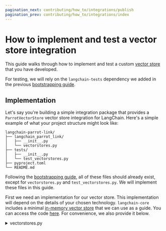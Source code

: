```yaml
---
pagination_next: contributing/how_to/integrations/publish
pagination_prev: contributing/how_to/integrations/index
---
```

# How to implement and test a vector store integration

This guide walks through how to implement and test a custom [vector store](/docs/concepts/vectorstores) that you have developed.

For testing, we will rely on the `langchain-tests` dependency we added in the previous [bootstrapping guide](/docs/contributing/how_to/integrations/package).

## Implementation

Let's say you're building a simple integration package that provides a `ParrotVectorStore`
vector store integration for LangChain. Here's a simple example of what your project
structure might look like:

```plaintext
langchain-parrot-link/
├── langchain_parrot_link/
│   ├── __init__.py
│   └── vectorstores.py
├── tests/
│   ├── __init__.py
│   └── test_vectorstores.py
├── pyproject.toml
└── README.md
```

Following the [bootstrapping guide](/docs/contributing/how_to/integrations/package),
all of these files should already exist, except for
`vectorstores.py` and `test_vectorstores.py`. We will implement these files in this guide.

First we need an implementation for our vector store. This implementation will depend
on the details of your chosen technology. `langchain-core` includes a minimal
[in-memory vector store](https://python.langchain.com/api_reference/core/vectorstores/langchain_core.vectorstores.in_memory.InMemoryVectorStore.html)
that we can use as a guide. You can access the code [here](https://github.com/langchain-ai/langchain/blob/master/libs/core/langchain_core/vectorstores/in_memory.py).
For convenience, we also provide it below.

<details>
    <summary>vectorstores.py</summary>
```python title="langchain_parrot_link/vectorstores.py"
from __future__ import annotations

import json
import uuid
from collections.abc import Iterator, Sequence
from pathlib import Path
from typing import Any, Callable, Optional

from langchain_core.documents import Document
from langchain_core.embeddings import Embeddings
from langchain_core.load import dumpd, load
from langchain_core.vectorstores import VectorStore
from langchain_core.vectorstores.utils import _cosine_similarity as cosine_similarity
from langchain_core.vectorstores.utils import maximal_marginal_relevance


class InMemoryVectorStore(VectorStore):
    """In-memory vector store implementation.

    Uses a dictionary, and computes cosine similarity for search using numpy.
    """

    def __init__(self, embedding: Embeddings) -> None:
        """Initialize with the given embedding function.

        Args:
            embedding: embedding function to use.
        """
        self.store: dict[str, dict[str, Any]] = {}
        self.embedding = embedding

    @property
    def embeddings(self) -> Embeddings:
        return self.embedding

    def delete(self, ids: Optional[Sequence[str]] = None, **kwargs: Any) -> None:
        if ids:
            for _id in ids:
                self.store.pop(_id, None)

    async def adelete(self, ids: Optional[Sequence[str]] = None, **kwargs: Any) -> None:
        self.delete(ids)

    def add_documents(
        self,
        documents: list[Document],
        ids: Optional[list[str]] = None,
        **kwargs: Any,
    ) -> list[str]:
        """Add documents to the store."""
        texts = [doc.page_content for doc in documents]
        vectors = self.embedding.embed_documents(texts)

        if ids and len(ids) != len(texts):
            msg = (
                f"ids must be the same length as texts. "
                f"Got {len(ids)} ids and {len(texts)} texts."
            )
            raise ValueError(msg)

        id_iterator: Iterator[Optional[str]] = (
            iter(ids) if ids else iter(doc.id for doc in documents)
        )

        ids_ = []

        for doc, vector in zip(documents, vectors):
            doc_id = next(id_iterator)
            doc_id_ = doc_id if doc_id else str(uuid.uuid4())
            ids_.append(doc_id_)
            self.store[doc_id_] = {
                "id": doc_id_,
                "vector": vector,
                "text": doc.page_content,
                "metadata": doc.metadata,
            }

        return ids_

    async def aadd_documents(
        self, documents: list[Document], ids: Optional[list[str]] = None, **kwargs: Any
    ) -> list[str]:
        """Add documents to the store."""
        texts = [doc.page_content for doc in documents]
        vectors = await self.embedding.aembed_documents(texts)

        if ids and len(ids) != len(texts):
            msg = (
                f"ids must be the same length as texts. "
                f"Got {len(ids)} ids and {len(texts)} texts."
            )
            raise ValueError(msg)

        id_iterator: Iterator[Optional[str]] = (
            iter(ids) if ids else iter(doc.id for doc in documents)
        )
        ids_: list[str] = []

        for doc, vector in zip(documents, vectors):
            doc_id = next(id_iterator)
            doc_id_ = doc_id if doc_id else str(uuid.uuid4())
            ids_.append(doc_id_)
            self.store[doc_id_] = {
                "id": doc_id_,
                "vector": vector,
                "text": doc.page_content,
                "metadata": doc.metadata,
            }

        return ids_

    def get_by_ids(self, ids: Sequence[str], /) -> list[Document]:
        """Get documents by their ids.

        Args:
            ids: The ids of the documents to get.

        Returns:
            A list of Document objects.
        """
        documents = []

        for doc_id in ids:
            doc = self.store.get(doc_id)
            if doc:
                documents.append(
                    Document(
                        id=doc["id"],
                        page_content=doc["text"],
                        metadata=doc["metadata"],
                    )
                )
        return documents

    async def aget_by_ids(self, ids: Sequence[str], /) -> list[Document]:
        """Async get documents by their ids.

        Args:
            ids: The ids of the documents to get.

        Returns:
            A list of Document objects.
        """
        return self.get_by_ids(ids)

    def _similarity_search_with_score_by_vector(
        self,
        embedding: list[float],
        k: int = 4,
        filter: Optional[Callable[[Document], bool]] = None,
        **kwargs: Any,
    ) -> list[tuple[Document, float, list[float]]]:
        # get all docs with fixed order in list
        docs = list(self.store.values())

        if filter is not None:
            docs = [
                doc
                for doc in docs
                if filter(Document(page_content=doc["text"], metadata=doc["metadata"]))
            ]

        if not docs:
            return []

        similarity = cosine_similarity([embedding], [doc["vector"] for doc in docs])[0]

        # get the indices ordered by similarity score
        top_k_idx = similarity.argsort()[::-1][:k]

        return [
            (
                Document(
                    id=doc_dict["id"],
                    page_content=doc_dict["text"],
                    metadata=doc_dict["metadata"],
                ),
                float(similarity[idx].item()),
                doc_dict["vector"],
            )
            for idx in top_k_idx
            # Assign using walrus operator to avoid multiple lookups
            if (doc_dict := docs[idx])
        ]

    def similarity_search_with_score_by_vector(
        self,
        embedding: list[float],
        k: int = 4,
        filter: Optional[Callable[[Document], bool]] = None,
        **kwargs: Any,
    ) -> list[tuple[Document, float]]:
        return [
            (doc, similarity)
            for doc, similarity, _ in self._similarity_search_with_score_by_vector(
                embedding=embedding, k=k, filter=filter, **kwargs
            )
        ]

    def similarity_search_with_score(
        self,
        query: str,
        k: int = 4,
        **kwargs: Any,
    ) -> list[tuple[Document, float]]:
        embedding = self.embedding.embed_query(query)
        docs = self.similarity_search_with_score_by_vector(
            embedding,
            k,
            **kwargs,
        )
        return docs

    async def asimilarity_search_with_score(
        self, query: str, k: int = 4, **kwargs: Any
    ) -> list[tuple[Document, float]]:
        embedding = await self.embedding.aembed_query(query)
        docs = self.similarity_search_with_score_by_vector(
            embedding,
            k,
            **kwargs,
        )
        return docs

    def similarity_search_by_vector(
        self,
        embedding: list[float],
        k: int = 4,
        **kwargs: Any,
    ) -> list[Document]:
        docs_and_scores = self.similarity_search_with_score_by_vector(
            embedding,
            k,
            **kwargs,
        )
        return [doc for doc, _ in docs_and_scores]

    async def asimilarity_search_by_vector(
        self, embedding: list[float], k: int = 4, **kwargs: Any
    ) -> list[Document]:
        return self.similarity_search_by_vector(embedding, k, **kwargs)

    def similarity_search(
        self, query: str, k: int = 4, **kwargs: Any
    ) -> list[Document]:
        return [doc for doc, _ in self.similarity_search_with_score(query, k, **kwargs)]

    async def asimilarity_search(
        self, query: str, k: int = 4, **kwargs: Any
    ) -> list[Document]:
        return [
            doc
            for doc, _ in await self.asimilarity_search_with_score(query, k, **kwargs)
        ]

    def max_marginal_relevance_search_by_vector(
        self,
        embedding: list[float],
        k: int = 4,
        fetch_k: int = 20,
        lambda_mult: float = 0.5,
        **kwargs: Any,
    ) -> list[Document]:
        prefetch_hits = self._similarity_search_with_score_by_vector(
            embedding=embedding,
            k=fetch_k,
            **kwargs,
        )

        try:
            import numpy as np
        except ImportError as e:
            msg = (
                "numpy must be installed to use max_marginal_relevance_search "
                "pip install numpy"
            )
            raise ImportError(msg) from e

        mmr_chosen_indices = maximal_marginal_relevance(
            np.array(embedding, dtype=np.float32),
            [vector for _, _, vector in prefetch_hits],
            k=k,
            lambda_mult=lambda_mult,
        )
        return [prefetch_hits[idx][0] for idx in mmr_chosen_indices]

    def max_marginal_relevance_search(
        self,
        query: str,
        k: int = 4,
        fetch_k: int = 20,
        lambda_mult: float = 0.5,
        **kwargs: Any,
    ) -> list[Document]:
        embedding_vector = self.embedding.embed_query(query)
        return self.max_marginal_relevance_search_by_vector(
            embedding_vector,
            k,
            fetch_k,
            lambda_mult=lambda_mult,
            **kwargs,
        )

    async def amax_marginal_relevance_search(
        self,
        query: str,
        k: int = 4,
        fetch_k: int = 20,
        lambda_mult: float = 0.5,
        **kwargs: Any,
    ) -> list[Document]:
        embedding_vector = await self.embedding.aembed_query(query)
        return self.max_marginal_relevance_search_by_vector(
            embedding_vector,
            k,
            fetch_k,
            lambda_mult=lambda_mult,
            **kwargs,
        )

    @classmethod
    def from_texts(
        cls,
        texts: list[str],
        embedding: Embeddings,
        metadatas: Optional[list[dict]] = None,
        **kwargs: Any,
    ) -> InMemoryVectorStore:
        store = cls(
            embedding=embedding,
        )
        store.add_texts(texts=texts, metadatas=metadatas, **kwargs)
        return store

    @classmethod
    async def afrom_texts(
        cls,
        texts: list[str],
        embedding: Embeddings,
        metadatas: Optional[list[dict]] = None,
        **kwargs: Any,
    ) -> InMemoryVectorStore:
        store = cls(
            embedding=embedding,
        )
        await store.aadd_texts(texts=texts, metadatas=metadatas, **kwargs)
        return store

    @classmethod
    def load(
        cls, path: str, embedding: Embeddings, **kwargs: Any
    ) -> InMemoryVectorStore:
        """Load a vector store from a file.

        Args:
            path: The path to load the vector store from.
            embedding: The embedding to use.
            kwargs: Additional arguments to pass to the constructor.

        Returns:
            A VectorStore object.
        """
        _path: Path = Path(path)
        with _path.open("r") as f:
            store = load(json.load(f))
        vectorstore = cls(embedding=embedding, **kwargs)
        vectorstore.store = store
        return vectorstore

    def dump(self, path: str) -> None:
        """Dump the vector store to a file.

        Args:
            path: The path to dump the vector store to.
        """
        _path: Path = Path(path)
        _path.parent.mkdir(exist_ok=True, parents=True)
        with _path.open("w") as f:
            json.dump(dumpd(self.store), f, indent=2)

```
</details>

All vector stores must inherit from the [VectorStore](https://python.langchain.com/api_reference/core/vectorstores/langchain_core.vectorstores.base.VectorStore.html)
base class. This interface consists of methods for writing, deleting and searching
for documents in the vector store.

`VectorStore` supports a variety of synchronous and asynchronous search types (e.g., 
nearest-neighbor or maximum marginal relevance), as well as interfaces for adding
documents to the store. See the [API Reference](https://python.langchain.com/api_reference/core/vectorstores/langchain_core.vectorstores.base.VectorStore.html)
for all supported methods. The required methods are tabulated below:

| Method/Property                           | Description                                                 | Required/Optional |
|-------------------------------------------|-------------------------------------------------------------|-------------------|
| `add_documents`                           | Add documents to the vector store.                          | Required          |
| `delete`                                  | Delete selected documents from vector store (by IDs)        | Required          |
| `get_by_ids`                              | Get selected documents from vector store (by IDs)           | Required          |
| `similarity_search                        | Get documents most similar to a query.                      | Required          |
| `embeddings` (property)                   | Embeddings object for vector store.                         | Required          |
| `from_texts`                              | Instantiate vector store via adding texts.                  | Required          |
| `similarity_search_with_score`            | Similarity search, returning score.                         | Optional          |
| `asimilarity_search_with_score`           | Async variant of `similarity_search_with_score`.            | Optional          |
| `similarity_search_by_vector`             | Similarity search from an embedding vector.                 | Optional          |
| `asimilarity_search_by_vector`            | Async variant of `similarity_search_by_vector`.             | Optional          |
| `max_marginal_relevance_search`           | Maximum marginal relevance search.                          | Optional          |
| `amax_marginal_relevance_search`          | Async variant of `max_marginal_relevance_search`.           | Optional          |
| `max_marginal_relevance_search_by_vector` | Maximum marginal relevance search from an embedding vector. | Optional          |
| `amax_marginal_relevance_search`          | Async variant of `max_marginal_relevance_search_by_vector`. | Optional          |
| `add_texts`                               | Add documents to vector store via iterable of strings       | Optional          |
| `aadd_texts`                              | Async variant of `add_texts`.                               | Optional          |
| `aadd_documents`                          | Async variant of `add_documents`.                           | Optional          |
| `adelete`                                 | Async variant of `delete`.                                  | Optional          |
| `aget_by_ids`                             | Async variant of `get_by_ids`.                              | Optional          |
| `from_documents`                          | Instantiate vector store via adding Documents.              | Optional          |

Note that `InMemoryVectorStore` implements some of the optional search types, as well
as convenience methods for loading and dumping the object to a file, but this is not
necessary for all implementations.

:::tip

The in-memory vector store is tested against the standard tests in the LangChain
Github repository. You can always use this as a starting point.

- [Model implementation](https://github.com/langchain-ai/langchain/blob/master/libs/core/langchain_core/vectorstores/in_memory.py)
- [Tests](https://github.com/langchain-ai/langchain/blob/master/libs/standard-tests/tests/unit_tests/test_in_memory_vectorstore.py)

:::

## Testing

To implement our test files, we will subclass test classes from the `langchain_tests`
package. These test classes contain the tests that will be run. We will just need to
configure what vector store implementation is tested.

### Setup

First we need to install certain dependencies. These include:

- `pytest`: For running tests
- `pytest-socket`: For running unit tests
- `pytest-asyncio`: For testing async functionality
- `langchain-tests`: For importing standard tests
- `langchain-core`: This should already be installed, but is needed to define our integration.

If you followed the previous [bootstrapping guide](/docs/contributing/how_to/integrations/package/),
these should already be installed.

### Add and configure standard tests
There are two namespaces in the langchain-tests package:

- [Unit tests](../../../concepts/testing.mdx#unit-tests) (`langchain_tests.unit_tests`): designed to be used to test the component in isolation and without access to external services
- [Integration tests](../../../concepts/testing.mdx#integration-tests) (`langchain_tests.integration_tests`): designed to be used to test the component with access to external services (in particular, the external service that the component is designed to interact with).

Both types of tests are implemented as [pytest class-based test suites](https://docs.pytest.org/en/7.1.x/getting-started.html#group-multiple-tests-in-a-class).

By subclassing the base classes for each type of standard test (see below), you get
all of the standard tests for that type, and you can override the properties that the
test suite uses to configure the tests.

Here's how you would configure the standard tests for a typical vector store (using
`ParrotVectorStore` as a placeholder):

```python
# title="tests/integration_tests/test_vectorstores.py"

from typing import AsyncGenerator, Generator

import pytest
from langchain_core.vectorstores import VectorStore
from langchain_parrot_link.vectorstores import ParrotVectorStore
from langchain_standard_tests.integration_tests.vectorstores import (
    AsyncReadWriteTestSuite,
    ReadWriteTestSuite,
)


class TestSync(ReadWriteTestSuite):
    @pytest.fixture()
    def vectorstore(self) -> Generator[VectorStore, None, None]:  # type: ignore
        """Get an empty vectorstore for unit tests."""
        store = ParrotVectorStore()
        # note: store should be EMPTY at this point
        # if you need to delete data, you may do so here
        try:
            yield store
        finally:
            # cleanup operations, or deleting data
            pass


class TestAsync(AsyncReadWriteTestSuite):
    @pytest.fixture()
    async def vectorstore(self) -> AsyncGenerator[VectorStore, None]:  # type: ignore
        """Get an empty vectorstore for unit tests."""
        store = ParrotVectorStore()
        # note: store should be EMPTY at this point
        # if you need to delete data, you may do so here
        try:
            yield store
        finally:
            # cleanup operations, or deleting data
            pass
```

There are separate suites for testing synchronous and asynchronous methods.
Configuring the tests consists of implementing pytest fixtures for setting up an
empty vector store and tearing down the vector store after the test run ends.

For example, below is the `ReadWriteTestSuite` for the [Chroma](https://python.langchain.com/docs/integrations/vectorstores/chroma/)
integration:

```python
from typing import Generator

import pytest
from langchain_core.vectorstores import VectorStore
from langchain_tests.integration_tests.vectorstores import ReadWriteTestSuite

from langchain_chroma import Chroma


class TestSync(ReadWriteTestSuite):
    @pytest.fixture()
    def vectorstore(self) -> Generator[VectorStore, None, None]:  # type: ignore
        """Get an empty vectorstore for unit tests."""
        store = Chroma(embedding_function=self.get_embeddings())
        try:
            yield store
        finally:
            store.delete_collection()
            pass
```

Note that before the initial `yield`, we instantiate the vector store with an
[embeddings](/docs/concepts/embedding_models/) object. This is a pre-defined
["fake" embeddings model](https://python.langchain.com/api_reference/standard_tests/integration_tests/langchain_tests.integration_tests.vectorstores.ReadWriteTestSuite.html#langchain_tests.integration_tests.vectorstores.ReadWriteTestSuite.get_embeddings)
that will generate short, arbitrary vectors for documents. You can use a different
embeddings object if desired.

In the `finally` block, we call whatever integration-specific logic is needed to
bring the vector store to a clean state. This logic is executed when the test run
ends (e.g., even if tests fail).

### Run standard tests

After setting tests up, you would run them with the following command from your project root:

```shell
pytest --asyncio-mode=auto tests/integration_tests
```

### Test suite information and troubleshooting

Each test method documents:

1. Troubleshooting tips;
2. (If applicable) how test can be skipped.

This information along with the full set of tests that run can be found in the API
reference. See details:

[Integration tests API reference](https://python.langchain.com/api_reference/standard_tests/integration_tests/langchain_tests.integration_tests.chat_models.ChatModelIntegrationTests.html)
